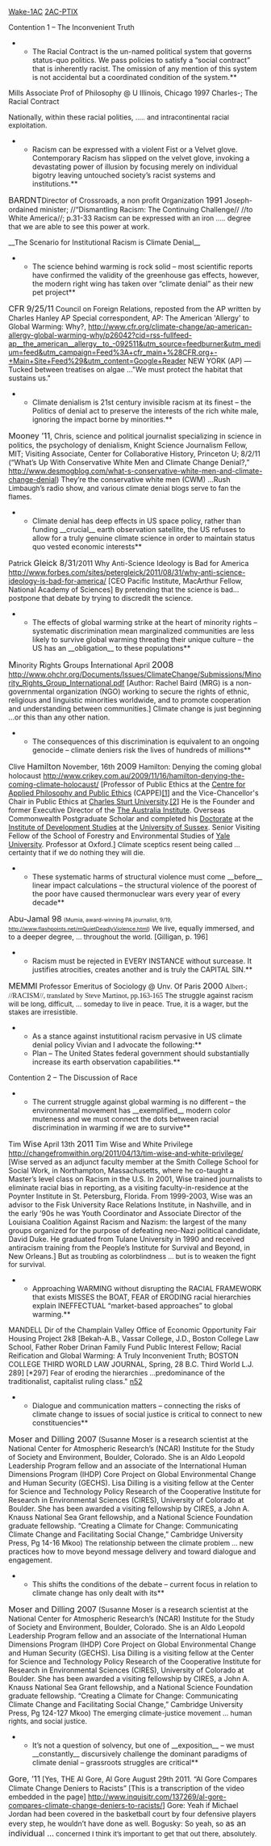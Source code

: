 [[1AC-CHS SW|Wake-1AC]]
[[2AC-PTIX]]


Contention 1 – The Inconvenient Truth
**The Racial Contract is the un-named political system that governs status-quo politics. We pass policies to satisfy a “social contract” that is inherently racist. The omission of any mention of this system is not accidental but a coordinated condition of the system.**
<span class="tagChar">Mills</span> Associate Prof of Philosophy @ U Illinois, Chicago <span class="tagChar">1997</span>
Charles-; The Racial Contract

Nationally, within these racial polities, <span style="font-size: 13.3333px;">….. and intracontinental racial exploitation.</span>
**Racism can be expressed with a violent Fist or a Velvet glove. Contemporary Racism has slipped on the velvet glove, invoking a devastating power of illusion by focusing merely on individual bigotry leaving untouched society’s racist systems and institutions.**
<span style="font-size: 16px;">BARDNT</span>Director of Crossroads, a non profit Organization <span style="font-size: 16px;">1991</span>
Joseph-ordained minister; //“Dismantling Racism: The Continuing Challenge//
//to White America//; p.31-33
<span style="font-size: 13.3333px;">Racism can be expressed with an iron …..</span> degree that we are able to see this power at work.

__The Scenario for Institutional Racism is Climate Denial__

**The science behind warming is rock solid – most scientific reports have confirmed the validity of the greenhouse gas effects, however, the modern right wing has taken over “climate denial” as their new pet project**
<span style="font-size: 16px;">CFR 9/25/11</span> Council on Foreign Relations, reposted from the AP written by Charles Hanley AP Special correspondent, AP: The American 'Allergy' to Global Warming: Why?, http://www.cfr.org/climate-change/ap-american-allergy-global-warming-why/p26042?cid=rss-fullfeed-ap__the_american__allergy__to_-092511&utm_source=feedburner&utm_medium=feed&utm_campaign=Feed%3A+cfr_main+%28CFR.org+-+Main+Site+Feed%29&utm_content=Google+Reader
NEW YORK (AP) — Tucked between treatises on algae …"We must protect the habitat that sustains us."

**Climate denialism is 21st century invisible racism at its finest – the Politics of denial act to preserve the interests of the rich white male, ignoring the impact borne by minorities.**
<span style="font-size: 16px;">Mooney ’11</span>, Chris, science and political journalist specializing in science in politics, the psychology of denialism, Knight Science Journalism Fellow, MIT; Visiting Associate, Center for Collaborative History, Princeton U; 8/2/11 (“What’s Up With Conservative White Men and Climate Change Denial?,” http://www.desmogblog.com/what-s-conservative-white-men-and-climate-change-denial) 
They’re the conservative white men (CWM) …Rush <span style="font-size: 13.3333px;">Limbaugh</span>’s radio show, <span style="font-size: 13.3333px;">and various climate denial blogs serve to fan the flames</span>.

**Climate denial has deep effects in US space policy, rather than funding __crucial__ earth observation satellite, the US refuses to allow for a truly genuine climate science in order to maintain status quo vested economic interests**
Patrick <span style="font-size: 16px;">Gleick 8/31</span>/2011 Why Anti-Science Ideology is Bad for America <span style="color: #000000; text-decoration: none;">[[http://www.forbes.com/sites/petergleick/2011/08/31/why-anti-science-ideology-is-bad-for-america/]]</span> [CEO Pacific Institute, MacArthur Fellow, National Academy of Sciences]
<span style="font-size: 13.3333px;">By pretending that the science is bad</span>… postpone that debate by trying to discredit the science.

**The effects of global warming strike at the heart of minority rights – systematic discrimination mean marginalized communities are less likely to survive global warming threating their unique culture – the US has an __obligation__ to these populations**
<span style="font-size: 17.3333px;">M</span>inority <span style="font-size: 17.3333px;">R</span>ights <span style="font-size: 17.3333px;">G</span>roups <span style="font-size: 17.3333px;">I</span>nternational April <span style="font-size: 17.3333px;">2008</span> [[http://www.ohchr.org/Documents/Issues/ClimateChange/Submissions/Minority_Rights_Group_International.pdf]]
[Author: Rachel Baird (MRG) is a non-governmental organization (NGO) working to secure the rights of ethnic, religious and linguistic minorities worldwide, and to promote cooperation and understanding between communities.]
<span style="text-align: justify;"><span class="underline">Climate change is just beginning …</span>or this than any other nation.</span>

**The consequences of this discrimination is equivalent to an ongoing genocide – climate deniers risk the lives of hundreds of millions**
Clive <span style="font-size: 16px;">Hamilton</span> November, 16th <span style="font-size: 16px;">2009</span> Hamilton: Denying the coming global holocaust <span style="color: #000000; text-decoration: none;">[[http://www.crikey.com.au/2009/11/16/hamilton-denying-the-coming-climate-holocaust/]]</span> [Professor of Public Ethics at the <span style="color: #000000; text-decoration: none;">[[http://en.wikipedia.org/wiki/Centre_for_Applied_Philosophy_and_Public_Ethics|Centre for Applied Philosophy and Public Ethics]]</span> (CAPPE)<span style="color: #000000; text-decoration: none;">[[http://en.wikipedia.org/wiki/Clive_Hamilton#cite_note-CappeBio-0|[1]]]</span> and the Vice-Chancellor's Chair in Public Ethics at <span style="color: #000000; text-decoration: none;">[[http://en.wikipedia.org/wiki/Charles_Sturt_University|Charles Sturt University]]</span>.<span style="color: #000000; text-decoration: none;">[[http://en.wikipedia.org/wiki/Clive_Hamilton#cite_note-1|[2]]]</span> He is the Founder and former Executive Director of the <span style="color: #000000; text-decoration: none;">[[http://en.wikipedia.org/wiki/The_Australia_Institute|The Australia Institute]]</span>. Overseas Commonwealth Postgraduate Scholar and completed his <span style="color: #000000; text-decoration: none;">[[http://en.wikipedia.org/wiki/Doctorate|Doctorate]]</span> at the <span style="color: #000000; text-decoration: none;">[[http://en.wikipedia.org/wiki/Institute_of_Development_Studies|Institute of Development Studies]]</span> at the <span style="color: #000000; text-decoration: none;">[[http://en.wikipedia.org/wiki/University_of_Sussex|University of Sussex]]</span>. Senior Visiting Fellow of the School of Forestry and Environmental Studies of <span style="color: #000000; text-decoration: none;">[[http://en.wikipedia.org/wiki/Yale_University|Yale University]]</span>. Professor at Oxford.]
<span style="font-size: 13.3333px;">Climate sceptics resent being called …certainty that if we do nothing they will die.</span>

**These systematic harms of structural violence must come __before__ linear impact calculations – the structural violence of the poorest of the poor have caused thermonuclear wars every year of every decade**
<span style="font-size: 16px;">Abu-Jamal 98</span> <span style="font-size: 10.6667px;">(Mumia, award-winning PA journalist, 9/19, http://www.flashpoints.net/mQuietDeadlyViolence.html)</span>
<span style="font-size: 13.3333px;">We live</span>, equally immersed, and to a deeper degree, <span style="font-size: 13.3333px;">… throughout the world</span>. [Gilligan, p. 196]
**Racism must be rejected in EVERY INSTANCE without surcease. It justifies atrocities, creates another and is truly the CAPITAL SIN.**
<span style="font-size: 16px;">MEMMI</span> Professor Emeritus of Sociology @ Unv. Of Paris <span style="font-size: 16px;">2000</span>
<span style="font-family: Verdana;">Albert-; //RACISM//, translated by Steve Martinot, pp.163-165</span>
<span style="font-size: 13.3333px;">The struggle against racism will be long, difficult, … someday to live in peace. True, it is a wager, but the stakes are irresistible.</span>

**As a stance against instutitional racism pervasive in US climate denial policy Vivian and I advocate the following:**
**Plan – The United States federal government should substantially increase its earth observation capabilities.**

Contention 2 – The Discussion of Race
**The current struggle against global warming is no different – the environmental movement has __exemplified__ modern color muteness and we must connect the dots between racial discrimination in warming if we are to survive**
Tim <span style="font-size: 16px;">Wise</span> April 13th <span style="font-size: 16px;">2011</span> Tim Wise and White Privilege <span style="color: #000000; text-decoration: none;">[[http://changefromwithin.org/2011/04/13/tim-wise-and-white-privilege/]]</span> [Wise served as an adjunct faculty member at the Smith College School for Social Work, in Northampton, Massachusetts, where he co-taught a Master’s level class on Racism in the U.S. In 2001, Wise trained journalists to eliminate racial bias in reporting, as a visiting faculty-in-residence at the Poynter Institute in St. Petersburg, Florida. From 1999-2003, Wise was an advisor to the Fisk University Race Relations Institute, in Nashville, and in the early ’90s he was Youth Coordinator and Associate Director of the Louisiana Coalition Against Racism and Nazism: the largest of the many groups organized for the purpose of defeating neo-Nazi political candidate, David Duke. He graduated from Tulane University in 1990 and received antiracism training from the People’s Institute for Survival and Beyond, in New Orleans.]
But <span style="font-size: 13.3333px;">as troubling as colorblindness … but is to weaken the fight for survival.</span>

**Approaching WARMING without disrupting the RACIAL FRAMEWORK that exists MISSES the BOAT, FEAR of ERODING racial hierarchies explain INEFFECTUAL “market-based approaches” to global warming.**
<span class="tagChar">MANDELL Dir of the Champlain Valley Office of Economic Opportunity Fair Housing Project 2k8</span> [Bekah-A.B., Vassar College, J.D., Boston College Law School, Father Rober Drinan Family Fund Public Interest Fellow; Racial Reification and Global Warming: A Truly Inconvenient Truth; BOSTON COLLEGE THIRD WORLD LAW JOURNAL, Spring, 28 B.C. Third World L.J. 289]
[*297] <span style="font-size: 13.3333px;">Fear of eroding the hierarchies …</span>predominance of the traditionalist, capitalist ruling class." [[http://www.lexisnexis.com.proxy.binghamton.edu/lnacui2api/frame.do?reloadEntirePage=true&rand=1300963062371&returnToKey=20_T11559734102&parent=docview&target=results_DocumentContent&tokenKey=rsh-20.307872.8645909542#n52|n52]]

**Dialogue and communication matters – connecting the risks of climate change to issues of social justice is critical to connect to new constituencies**
<span style="font-size: 16px;">Moser and Dilling 2007</span> (Susanne Moser is a research scientist at the National Center for Atmospheric Research’s (NCAR) Institute for the Study of Society and Environment, Boulder, Colorado. She is an Aldo Leopold Leadership Program fellow and an associate of the International Human Dimensions Program (IHDP) Core Project on Global Environmental Change and Human Security (GECHS). Lisa Dilling is a visiting fellow at the Center for Science and Technology Policy Research of the Cooperative Institute for Research in Environmental Sciences (CIRES), University of Colorado at Boulder. She has been awarded a visiting fellowship by CIRES, a John A. Knauss National Sea Grant fellowship, and a National Science Foundation graduate fellowship. “Creating a Climate for Change: Communicating Climate Change and Facilitating Social Change,” Cambridge University Press, Pg 14-16 Mkoo)
<span style="text-align: justify;"><span style="font-size: 13.3333px;">The relationship between the climate problem …</span> new practices how to move beyond message delivery and toward dialogue and engagement.</span>

**This shifts the conditions of the debate – current focus in relation to climate change has only dealt with its**
<span style="font-size: 16px;">Moser and Dilling 2007</span> (Susanne Moser is a research scientist at the National Center for Atmospheric Research’s (NCAR) Institute for the Study of Society and Environment, Boulder, Colorado. She is an Aldo Leopold Leadership Program fellow and an associate of the International Human Dimensions Program (IHDP) Core Project on Global Environmental Change and Human Security (GECHS). Lisa Dilling is a visiting fellow at the Center for Science and Technology Policy Research of the Cooperative Institute for Research in Environmental Sciences (CIRES), University of Colorado at Boulder. She has been awarded a visiting fellowship by CIRES, a John A. Knauss National Sea Grant fellowship, and a National Science Foundation graduate fellowship. “Creating a Climate for Change: Communicating Climate Change and Facilitating Social Change,” Cambridge University Press, Pg 124-127 Mkoo)
<span style="text-align: justify;"><span style="font-size: 13.3333px;">The emerging climate-justice movement … human rights, and social justice.</span></span>

**It’s not a question of solvency, but one of __exposition__ – we must __constantly__ discursively challenge the dominant paradigms of climate denial – grassroots struggles are critical**
<span style="font-size: 16px;">Gore, ’11</span> [Yes, THE Al Gore, Al Gore August 29th 2011. “Al Gore Compares Climate Change Deniers to Racists” [This is a transcription of the video embedded in the page] <span style="color: #000000; text-decoration: none;">[[http://www.inquisitr.com/137269/al-gore-compares-climate-change-deniers-to-racists/]]</span>]
Gore: Yeah if Michael Jordan had been covered in the basketball court by four defensive players every step, he wouldn’t have done as well. Bogusky: So yeah, so <span style="font-size: 16px;">as an individual …</span><span style="font-size: 13.3333px;"> concerned I think it’s important to get that out there, absolutely.</span>